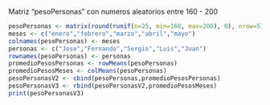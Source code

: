 Matriz "pesoPersonas" con numeros aleatorios entre 160 - 200

```r
pesoPersonas <- matrix(round(runif(n=25, min=160, max=200), 0), nrow=5)
meses <- c("enero","febrero","marzo","abril","mayo")
colnames(pesoPersonas) <- meses
personas <- c("Jose","Fernando","Sergio","Luis","Juan")
rownames(pesoPersonas) <- personas
promedioPesosPersonas <- rowMeans(pesoPersonas)
promedioPesosMeses <- colMeans(pesoPersonas)
pesoPersonasV2 <- cbind(pesoPersonas,promedioPesosPersonas)
pesoPersonasV3 <- rbind(pesoPersonasV2,promedioPesosMeses)
print(pesoPersonasV3)
```

